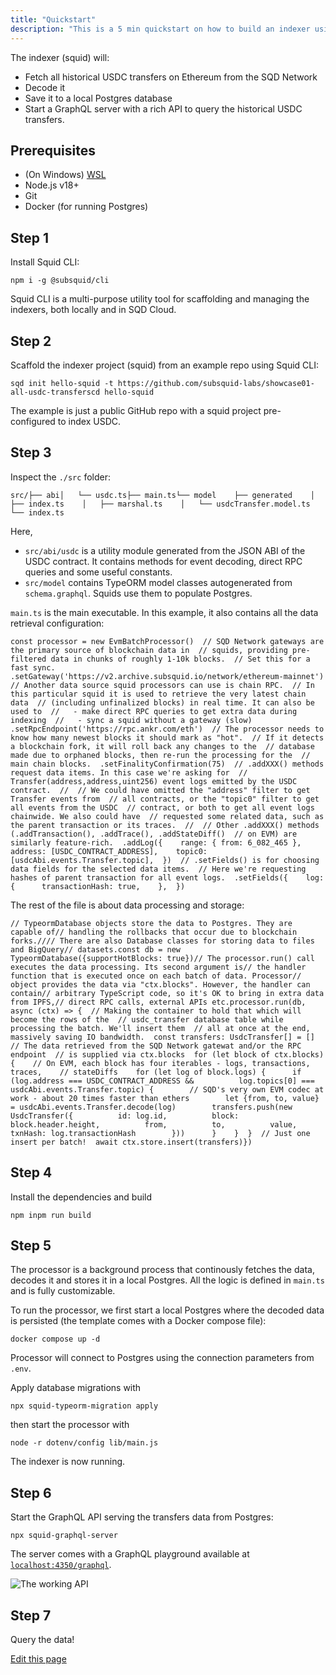 ```yaml
---
title: "Quickstart"
description: "This is a 5 min quickstart on how to build an indexer using Squid SDK."
---
```


The indexer (squid) will:

- Fetch all historical USDC transfers on Ethereum from the SQD Network
- Decode it
- Save it to a local Postgres database
- Start a GraphQL server with a rich API to query the historical USDC transfers.

## Prerequisites[​](#prerequisites "Direct link to Prerequisites")

- (On Windows) [WSL](https://learn.microsoft.com/en-us/windows/wsl/install)
- Node.js v18+
- Git
- Docker (for running Postgres)

## Step 1[​](#step-1 "Direct link to Step 1")

Install Squid CLI:

```
npm i -g @subsquid/cli
```

Squid CLI is a multi-purpose utility tool for scaffolding and managing the indexers, both locally and in SQD Cloud.

## Step 2[​](#step-2 "Direct link to Step 2")

Scaffold the indexer project (squid) from an example repo using Squid CLI:

```
sqd init hello-squid -t https://github.com/subsquid-labs/showcase01-all-usdc-transferscd hello-squid
```

The example is just a public GitHub repo with a squid project pre-configured to index USDC.

## Step 3[​](#step-3 "Direct link to Step 3")

Inspect the `./src` folder:

```
src/├── abi│   └── usdc.ts├── main.ts└── model    ├── generated    │   ├── index.ts    │   ├── marshal.ts    │   └── usdcTransfer.model.ts    └── index.ts
```

Here,

- `src/abi/usdc` is a utility module generated from the JSON ABI of the USDC contract. It contains methods for event decoding, direct RPC queries and some useful constants.
- `src/model` contains TypeORM model classes autogenerated from `schema.graphql`. Squids use them to populate Postgres.

`main.ts` is the main executable. In this example, it also contains all the data retrieval configuration:

```
const processor = new EvmBatchProcessor()  // SQD Network gateways are the primary source of blockchain data in  // squids, providing pre-filtered data in chunks of roughly 1-10k blocks.  // Set this for a fast sync.  .setGateway('https://v2.archive.subsquid.io/network/ethereum-mainnet')  // Another data source squid processors can use is chain RPC.  // In this particular squid it is used to retrieve the very latest chain data  // (including unfinalized blocks) in real time. It can also be used to  //   - make direct RPC queries to get extra data during indexing  //   - sync a squid without a gateway (slow)  .setRpcEndpoint('https://rpc.ankr.com/eth')  // The processor needs to know how many newest blocks it should mark as "hot".  // If it detects a blockchain fork, it will roll back any changes to the  // database made due to orphaned blocks, then re-run the processing for the  // main chain blocks.  .setFinalityConfirmation(75)  // .addXXX() methods request data items. In this case we're asking for  // Transfer(address,address,uint256) event logs emitted by the USDC contract.  //  // We could have omitted the "address" filter to get Transfer events from  // all contracts, or the "topic0" filter to get all events from the USDC  // contract, or both to get all event logs chainwide. We also could have  // requested some related data, such as the parent transaction or its traces.  //  // Other .addXXX() methods (.addTransaction(), .addTrace(), .addStateDiff()  // on EVM) are similarly feature-rich.  .addLog({    range: { from: 6_082_465 },    address: [USDC_CONTRACT_ADDRESS],    topic0: [usdcAbi.events.Transfer.topic],  })  // .setFields() is for choosing data fields for the selected data items.  // Here we're requesting hashes of parent transaction for all event logs.  .setFields({    log: {      transactionHash: true,    },  })
```

The rest of the file is about data processing and storage:

```
// TypeormDatabase objects store the data to Postgres. They are capable of// handling the rollbacks that occur due to blockchain forks.//// There are also Database classes for storing data to files and BigQuery// datasets.const db = new TypeormDatabase({supportHotBlocks: true})// The processor.run() call executes the data processing. Its second argument is// the handler function that is executed once on each batch of data. Processor// object provides the data via "ctx.blocks". However, the handler can contain// arbitrary TypeScript code, so it's OK to bring in extra data from IPFS,// direct RPC calls, external APIs etc.processor.run(db, async (ctx) => {  // Making the container to hold that which will become the rows of the  // usdc_transfer database table while processing the batch. We'll insert them  // all at once at the end, massively saving IO bandwidth.  const transfers: UsdcTransfer[] = []  // The data retrieved from the SQD Network gatewat and/or the RPC endpoint  // is supplied via ctx.blocks  for (let block of ctx.blocks) {    // On EVM, each block has four iterables - logs, transactions, traces,    // stateDiffs    for (let log of block.logs) {      if (log.address === USDC_CONTRACT_ADDRESS &&          log.topics[0] === usdcAbi.events.Transfer.topic) {        // SQD's very own EVM codec at work - about 20 times faster than ethers        let {from, to, value} = usdcAbi.events.Transfer.decode(log)        transfers.push(new UsdcTransfer({          id: log.id,          block: block.header.height,          from,          to,          value,          txnHash: log.transactionHash        }))      }    }  }  // Just one insert per batch!  await ctx.store.insert(transfers)})
```

## Step 4[​](#step-4 "Direct link to Step 4")

Install the dependencies and build

```
npm inpm run build
```

## Step 5[​](#step-5 "Direct link to Step 5")

The processor is a background process that continously fetches the data, decodes it and stores it in a local Postgres. All the logic is defined in `main.ts` and is fully customizable.

To run the processor, we first start a local Postgres where the decoded data is persisted (the template comes with a Docker compose file):

```
docker compose up -d
```

Processor will connect to Postgres using the connection parameters from `.env`.

Apply database migrations with

```
npx squid-typeorm-migration apply
```

then start the processor with

```
node -r dotenv/config lib/main.js
```

The indexer is now running.

## Step 6[​](#step-6 "Direct link to Step 6")

Start the GraphQL API serving the transfers data from Postgres:

```
npx squid-graphql-server
```

The server comes with a GraphQL playground available at [`localhost:4350/graphql`](http://localhost:4350/graphql).

![The working API](/images/sdk/quickstart/assets/images/quickstart-working-api-11f17ad81264e31868df21a3b06f03db.png)

## Step 7[​](#step-7 "Direct link to Step 7")

Query the data!

[Edit this page](https://github.com/subsquid/docs/edit/master/docs/sdk/quickstart.md)
